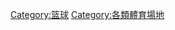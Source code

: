 {{Commons category|Basketball venues}}

[[Category:篮球|Category:篮球]]
[[Category:各類體育場地|Category:各類體育場地]]